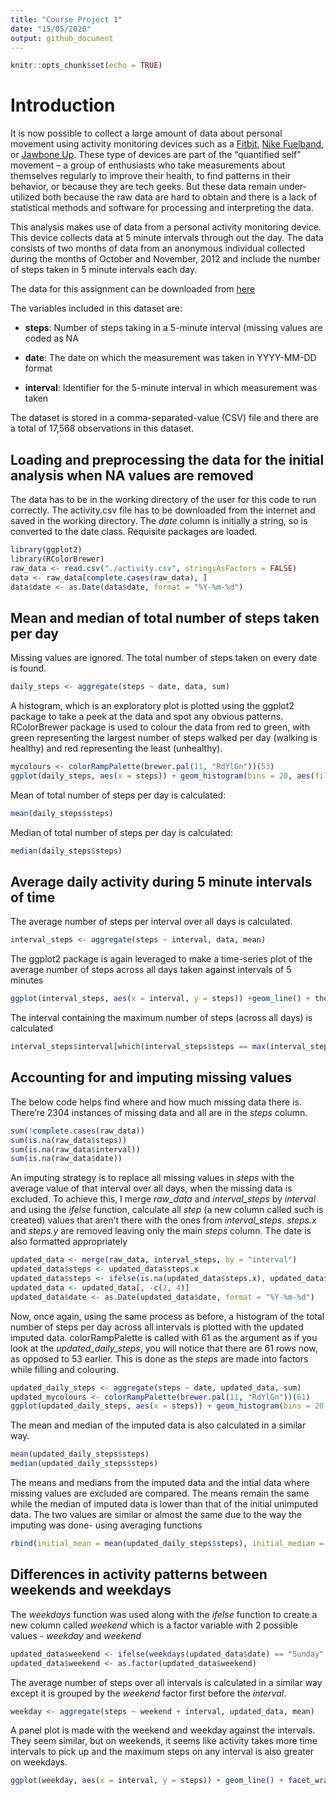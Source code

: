 ```yaml
---
title: "Course Project 1"
date: "15/05/2020"
output: github_document
---
```


```r
knitr::opts_chunk$set(echo = TRUE)
```

# Introduction
It is now possible to collect a large amount of data about personal movement using activity monitoring devices such as a [Fitbit](https://www.fitbit.com/in/home), [Nike Fuelband](https://www.nike.com/help/a/why-cant-i-sync), or [Jawbone Up](https://jawbone.com/up). These type of devices are part of the “quantified self” movement – a group of enthusiasts who take measurements about themselves regularly to improve their health, to find patterns in their behavior, or because they are tech geeks. But these data remain under-utilized both because the raw data are hard to obtain and there is a lack of statistical methods and software for processing and interpreting the data.

This analysis makes use of data from a personal activity monitoring device. This device collects data at 5 minute intervals through out the day. The data consists of two months of data from an anonymous individual collected during the months of October and November, 2012 and include the number of steps taken in 5 minute intervals each day.

The data for this assignment can be downloaded from [here](https://d396qusza40orc.cloudfront.net/repdata%2Fdata%2Factivity.zip)

The variables included in this dataset are:

- **steps**: Number of steps taking in a 5-minute interval (missing values are coded as NA

- **date**: The date on which the measurement was taken in YYYY-MM-DD format

- **interval**: Identifier for the 5-minute interval in which measurement was taken

The dataset is stored in a comma-separated-value (CSV) file and there are a total of 17,568 observations in this dataset.

## Loading and preprocessing the data for the initial analysis when NA values are removed
The data has to be in the working directory of the user for this code to run correctly. The activity.csv file has to be downloaded from the internet and saved in the working directory. The *date* column is initially a string, so is converted to the date class. Requisite packages are loaded.
```r
library(ggplot2)
library(RColorBrewer)
raw_data <- read.csv("./activity.csv", stringsAsFactors = FALSE)
data <- raw_data[complete.cases(raw_data), ]
data$date <- as.Date(data$date, format = "%Y-%m-%d")
```

## Mean and median of total number of steps taken per day

Missing values are ignored. The total number of steps taken on every date is found.
```r
daily_steps <- aggregate(steps ~ date, data, sum)
```

A histogram, which is an exploratory plot is plotted using the ggplot2 package to take a peek at the data and spot any obvious patterns. RColorBrewer package is used to colour the data from red to green, with green representing the largest number of steps walked per day (walking is healthy) and red representing the least (unhealthy).
```r
mycolours <- colorRampPalette(brewer.pal(11, "RdYlGn"))(53)
ggplot(daily_steps, aes(x = steps)) + geom_histogram(bins = 20, aes(fill = as.factor(steps), color = as.factor(steps))) +  theme_classic() + scale_fill_manual(values = mycolours) + scale_color_manual(values = mycolours) + xlab("Number of Steps Taken") + ggtitle("Total Number of Steps Taken in a Day") + theme(legend.position = "none") + ylab("Count") 
```

Mean of total number of steps per day is calculated:
```r
mean(daily_steps$steps)
```
Median of total number of steps per day is calculated:
```r
median(daily_steps$steps)
```

## Average daily activity during 5 minute intervals of time
The average number of steps per interval over all days is calculated.
```r
interval_steps <- aggregate(steps ~ interval, data, mean)
```
The ggplot2 package is again leveraged to make a time-series plot of the average number of steps across all days taken against intervals of 5 minutes
```r
ggplot(interval_steps, aes(x = interval, y = steps)) +geom_line() + theme_classic() + xlab("Interval (5 minutes)") + ylab("Total Number of Steps") + ggtitle("Total Steps per interval averaged across all days")
```

The interval containing the maximum number of steps (across all days) is calculated
```r
interval_steps$interval[which(interval_steps$steps == max(interval_steps$steps))]
```


## Accounting for and imputing missing values
The below code helps find where and how much missing data there is. There're 2304 instances of missing data and all are in the *steps* column. 
```r
sum(!complete.cases(raw_data))
sum(is.na(raw_data$steps))
sum(is.na(raw_data$interval))
sum(is.na(raw_data$date))
```
An imputing strategy is to replace all missing values in *steps* with the average value of that interval over all days, when the missing data is excluded. 
To achieve this, I merge *raw_data* and *interval_steps* by *interval* and using the *ifelse* function, calculate all *step* (a new column called such is created) values that aren't there with the ones from *interval_steps*. *steps.x* and *steps.y* are removed leaving only the main *steps* column. The date is also formatted appropriately
```r
updated_data <- merge(raw_data, interval_steps, by = "interval")
updated_data$steps <- updated_data$steps.x
updated_data$steps <- ifelse(is.na(updated_data$steps.x), updated_data$steps.y, updated_data$steps.x)
updated_data <- updated_data[, -c(2, 4)]
updated_data$date <- as.Date(updated_data$date, format = "%Y-%m-%d")
```
Now, once again, using the same process as before, a histogram of the total number of steps per day across all intervals is plotted with the updated imputed data. colorRampPalette is called with 61 as the argument as if you look at the *updated_daily_steps*, you will notice that there are 61 rows now, as opposed to 53 earlier. This is done as the *steps* are made into factors while filling and colouring. 
```r
updated_daily_steps <- aggregate(steps ~ date, updated_data, sum)
updated_mycolours <- colorRampPalette(brewer.pal(11, "RdYlGn"))(61)
ggplot(updated_daily_steps, aes(x = steps)) + geom_histogram(bins = 20, aes(fill = as.factor(steps), color = as.factor(steps))) +  theme_classic() + scale_fill_manual(values = updated_mycolours) + scale_color_manual(values = updated_mycolours) + xlab("Number of Steps Taken") + ggtitle("Total Number of Steps Taken in a Day") + theme(legend.position = "none") + ylab("Count") 
```

The mean and median of the imputed data is also calculated in a similar way.
```r
mean(updated_daily_steps$steps)
median(updated_daily_steps$steps)
```

The means and medians from the imputed data and the intial data where missing values are excluded are compared. The means remain the same while the median of imputed data is lower than that of the initial unimputed data. 
The two values are similar or almost the same due to the way the imputing was done- using averaging functions
```r
rbind(initial_mean = mean(updated_daily_steps$steps), initial_median = median(updated_daily_steps$steps), imputed_mean = mean(daily_steps$steps), imputed_median = median(daily_steps$steps))
```
## Differences in activity patterns between weekends and weekdays
The *weekdays* function was used along with the *ifelse* function to create a new column called *weekend* which is a factor variable with 2 possible values - *weekday* and *weekend*
```r
updated_data$weekend <- ifelse(weekdays(updated_data$date) == "Sunday" | weekdays(updated_data$date) == "Saturday", "weekend", "weekday")
updated_data$weekend <- as.factor(updated_data$weekend)
```
The average number of steps over all intervals is calculated in a similar way except it is grouped by the *weekend* factor first before the *interval*. 
```r
weekday <- aggregate(steps ~ weekend + interval, updated_data, mean)
```
A panel plot is made with the weekend and weekday against the intervals. 
They seem similar, but on weekends, it seems like activity takes more time intervals to pick up and the maximum steps on any interval is also greater on weekdays.
```r
ggplot(weekday, aes(x = interval, y = steps)) + geom_line() + facet_wrap(weekend ~ . , nrow = 2) + theme_classic() + ylab("Number of steps")
```



